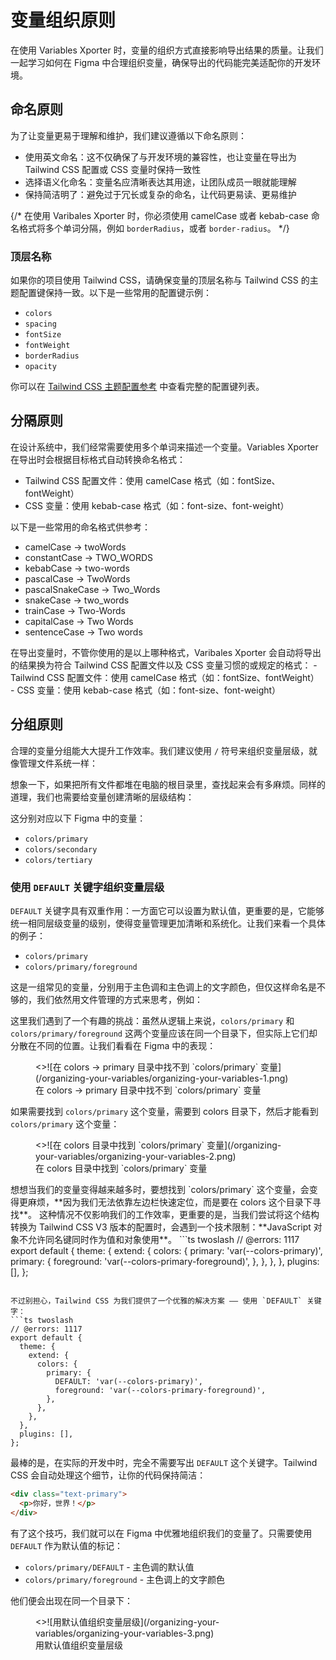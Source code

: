 
# 变量组织原则
在使用 Variables Xporter 时，变量的组织方式直接影响导出结果的质量。让我们一起学习如何在 Figma 中合理组织变量，确保导出的代码能完美适配你的开发环境。

## 命名原则

为了让变量更易于理解和维护，我们建议遵循以下命名原则：

- 使用英文命名：这不仅确保了与开发环境的兼容性，也让变量在导出为 Tailwind CSS 配置或 CSS 变量时保持一致性
- 选择语义化命名：变量名应清晰表达其用途，让团队成员一眼就能理解
- 保持简洁明了：避免过于冗长或复杂的命名，让代码更易读、更易维护

{/* <Callout type="info" emoji="ℹ️">
  在使用 Varibales Xporter 时，你必须使用 camelCase 或者 kebab-case 命名格式将多个单词分隔，例如 `borderRadius`，或者 `border-radius`。
</Callout> */}

### 顶层名称
如果你的项目使用 Tailwind CSS，请确保变量的顶层名称与 Tailwind CSS 的主题配置键保持一致。以下是一些常用的配置键示例：

- `colors`
- `spacing`
- `fontSize`
- `fontWeight`
- `borderRadius`
- `opacity`

你可以在 [Tailwind CSS 主题配置参考](https://tailwindcss.com/docs/theme#configuration-reference) 中查看完整的配置键列表。


## 分隔原则
在设计系统中，我们经常需要使用多个单词来描述一个变量。Variables Xporter 在导出时会根据目标格式自动转换命名格式：

- Tailwind CSS 配置文件：使用 camelCase 格式（如：fontSize、fontWeight）
- CSS 变量：使用 kebab-case 格式（如：font-size、font-weight）

以下是一些常用的命名格式供参考：
- camelCase -> twoWords
- constantCase -> TWO_WORDS
- kebabCase -> two-words
- pascalCase -> TwoWords
- pascalSnakeCase -> Two_Words
- snakeCase -> two_words
- trainCase -> Two-Words
- capitalCase -> Two Words
- sentenceCase -> Two words

<Callout type="info" emoji="ℹ️">
  在导出变量时，不管你使用的是以上哪种格式，Varibales Xporter 会自动将导出的结果换为符合 Tailwind CSS 配置文件以及 CSS 变量习惯的或规定的格式：
  - Tailwind CSS 配置文件：使用 camelCase 格式（如：fontSize、fontWeight）
  - CSS 变量：使用 kebab-case 格式（如：font-size、font-weight）
</Callout>


## 分组原则
合理的变量分组能大大提升工作效率。我们建议使用 `/` 符号来组织变量层级，就像管理文件系统一样：

想象一下，如果把所有文件都堆在电脑的根目录里，查找起来会有多麻烦。同样的道理，我们也需要给变量创建清晰的层级结构：

<FileTree>
  <FileTree.Folder name="colors" defaultOpen>
    <FileTree.File name="primary" />
    <FileTree.File name="secondary" />
    <FileTree.File name="tertiary" />
    <FileTree.File name="..." />
  </FileTree.Folder>
</FileTree>

这分别对应以下 Figma 中的变量：

- `colors/primary`
- `colors/secondary`
- `colors/tertiary`

### 使用 `DEFAULT` 关键字组织变量层级
`DEFAULT` 关键字具有双重作用：一方面它可以设置为默认值，更重要的是，它能够统一相同层级变量的级别，使得变量管理更加清晰和系统化。让我们来看一个具体的例子：

- `colors/primary`
- `colors/primary/foreground`

这是一组常见的变量，分别用于主色调和主色调上的文字颜色，但仅这样命名是不够的，我们依然用文件管理的方式来思考，例如：

<FileTree>
  <FileTree.Folder name="colors" defaultOpen>
    <FileTree.File name="primary" />
    <FileTree.Folder name="primary" defaultOpen>
      <FileTree.File name="foreground" />
    </FileTree.Folder>
  </FileTree.Folder>
</FileTree>

这里我们遇到了一个有趣的挑战：虽然从逻辑上来说，`colors/primary` 和 `colors/primary/foreground` 这两个变量应该在同一个目录下，但实际上它们却分散在不同的位置。让我们看看在 Figma 中的表现：

<figure className="mt-6">
  <>![在 colors -> primary 目录中找不到 `colors/primary` 变量](/organizing-your-variables/organizing-your-variables-1.png)</>
  <figcaption>
    在 colors -> primary 目录中找不到 `colors/primary` 变量
  </figcaption>
</figure>

如果需要找到 `colors/primary` 这个变量，需要到 colors 目录下，然后才能看到 `colors/primary` 这个变量：

<figure className="mt-6">
  <>![在 colors 目录中找到 `colors/primary` 变量](/organizing-your-variables/organizing-your-variables-2.png)</>
  <figcaption>
    在 colors 目录中找到 `colors/primary` 变量
  </figcaption>
</figure>
想想当我们的变量变得越来越多时，要想找到 `colors/primary` 这个变量，会变得更麻烦，**因为我们无法依靠左边栏快速定位，而是要在 colors 这个目录下寻找**。
这种情况不仅影响我们的工作效率，更重要的是，当我们尝试将这个结构转换为 Tailwind CSS V3 版本的配置时，会遇到一个技术限制：**JavaScript 对象不允许同名键同时作为值和对象使用**。
```ts twoslash
// @errors: 1117
export default {
  theme: {
    extend: {
      colors: {
        primary: 'var(--colors-primary)', 
        primary: {
          foreground: 'var(--colors-primary-foreground)',
        },
      },
    },
  },
  plugins: [],
};

```

不过别担心，Tailwind CSS 为我们提供了一个优雅的解决方案 —— 使用 `DEFAULT` 关键字：
```ts twoslash
// @errors: 1117
export default {
  theme: {
    extend: {
      colors: {
        primary: {
          DEFAULT: 'var(--colors-primary)',
          foreground: 'var(--colors-primary-foreground)',
        },
      },
    },
  },
  plugins: [],
};
```
最棒的是，在实际的开发中时，完全不需要写出 `DEFAULT` 这个关键字。Tailwind CSS 会自动处理这个细节，让你的代码保持简洁：

```html
<div class="text-primary">
  <p>你好，世界！</p>
</div>
```

有了这个技巧，我们就可以在 Figma 中优雅地组织我们的变量了。只需要使用 `DEFAULT` 作为默认值的标记：

- `colors/primary/DEFAULT` - 主色调的默认值
- `colors/primary/foreground` - 主色调上的文字颜色

他们便会出现在同一个目录下：

<figure className="mt-6">
  <>![用默认值组织变量层级](/organizing-your-variables/organizing-your-variables-3.png)</>
  <figcaption>
    用默认值组织变量层级
  </figcaption>
</figure>
